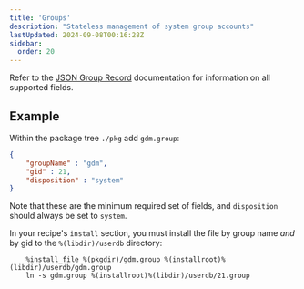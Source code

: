 ```yaml
---
title: 'Groups'
description: "Stateless management of system group accounts"
lastUpdated: 2024-09-08T00:16:28Z
sidebar:
  order: 20
---
```


Refer to the [JSON Group Record](https://systemd.io/GROUP_RECORD/) documentation for information on all supported fields.

## Example

Within the package tree `./pkg` add `gdm.group`:

```json
{
    "groupName" : "gdm",
    "gid" : 21,
    "disposition" : "system"
}
```

Note that these are the minimum required set of fields, and `disposition` should always be set to `system`.

In your recipe's `install` section, you must install the file by group name *and* by gid to the `%(libdir)/userdb` directory:

```shell
    %install_file %(pkgdir)/gdm.group %(installroot)%(libdir)/userdb/gdm.group
    ln -s gdm.group %(installroot)%(libdir)/userdb/21.group
```
